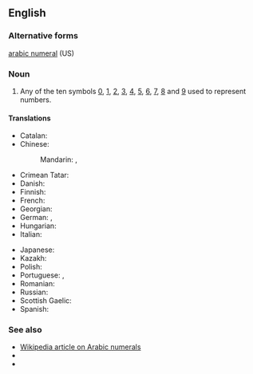 ==English==

===Alternative forms===
[[arabic numeral]] (US)

===Noun===
{{en-noun}}

# {{lb|en|arithmetic}} Any of the ten symbols [[0]], [[1]], [[2]], [[3]], [[4]], [[5]], [[6]], [[7]], [[8]] and [[9]] used to represent numbers.

====Translations====
{{trans-top|any of the ten symbols from 0 through 9}}
* Catalan: {{t|ca|xifra aràbiga|f}}
* Chinese:
*: Mandarin: {{t+|cmn|阿拉伯數字|sc=Hani}}, {{t+|cmn|阿拉伯数字|tr=Ālābó shùzì|sc=Hani}}
* Crimean Tatar: {{t|crh|arap raqamı}}
* Danish: {{t|da|arabertal|n}}
* Finnish: {{t+|fi|arabialainen}} {{t+|fi|numero}}
* French: {{t+|fr|chiffre arabe|m}}
* Georgian: {{t|ka|არაბული ციფრები}}
* German: {{t|de|indisch-arabische Ziffer|f}}, {{t|de|arabische Ziffer|f}}
* Hungarian: {{t+|hu|arab szám}}
* Italian: {{t+|it|numero arabo|m}}
{{trans-mid}}
* Japanese: {{t+|ja|アラビア数字|tr=Arabia sūji|sc=Jpan}}
* Kazakh: {{t|kk|араб саны|sc=Cyrl}}
* Polish: {{t|pl|cyfra arabska|f}}
* Portuguese: {{t+|pt|algarismo arábico|m}}, {{t+|pt|algarismo|m}}
* Romanian: {{t+|ro|cifră arabă}}
* Russian: {{t|ru|ара́бская ци́фра|f}}
* Scottish Gaelic: {{t|gd|figear Arabach|m}}
* Spanish: {{t|es|número arábigo|m}}
{{trans-bottom}}

===See also===
* [[w:Arabic Numerals|Wikipedia article on Arabic numerals]]
* {{l|en|abjad numeral}}
* {{l|en|Roman numeral}}